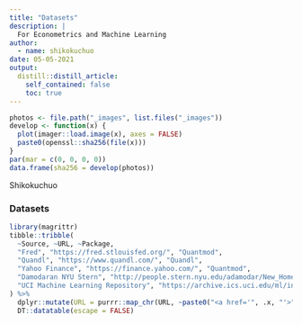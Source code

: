 ```yaml
---
title: "Datasets"
description: |
  For Econometrics and Machine Learning
author:
  - name: shikokuchuo
date: 05-05-2021
output:
  distill::distill_article:
    self_contained: false
    toc: true
---
```


```r

photos <- file.path("_images", list.files("_images"))
develop <- function(x) {
  plot(imager::load.image(x), axes = FALSE)
  paste0(openssl::sha256(file(x)))
}
par(mar = c(0, 0, 0, 0))
data.frame(sha256 = develop(photos))

```
<aside>Shikokuchuo</aside>

### Datasets

```r

library(magrittr)
tibble::tribble(
  ~Source, ~URL, ~Package,
  "Fred", "https://fred.stlouisfed.org/", "Quantmod",
  "Quandl", "https://www.quandl.com/", "Quandl",
  "Yahoo Finance", "https://finance.yahoo.com/", "Quantmod",
  "Damodaran NYU Stern", "http://people.stern.nyu.edu/adamodar/New_Home_Page/datacurrent.html", "",
  "UCI Machine Learning Repository", "https://archive.ics.uci.edu/ml/index.php", ""
) %>%
  dplyr::mutate(URL = purrr::map_chr(URL, ~paste0("<a href='", .x, "'>", .x, "</a>"))) %>%
  DT::datatable(escape = FALSE)

```


